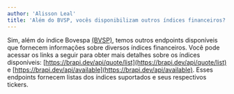 ```yaml
---
author: 'Alisson Leal'
title: 'Além do BVSP, vocês disponibilizam outros índices financeiros?'
---
```


Sim, além do índice Bovespa [(BVSP)](https://brapi.dev/quote/^BVSP), temos outros endpoints disponíveis que fornecem informações sobre diversos índices financeiros. Você pode acessar os links a seguir para obter mais detalhes sobre os índices disponíveis: [https://brapi.dev/api/quote/list](https://brapi.dev/api/quote/list) e [https://brapi.dev/api/available](https://brapi.dev/api/available). Esses endpoints fornecem listas dos índices suportados e seus respectivos tickers.
